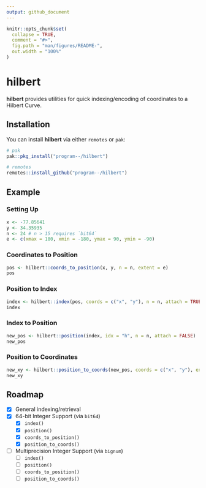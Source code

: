 ```yaml
---
output: github_document
---
```


<!-- README.md is generated from README.Rmd. Please edit that file -->

```r
knitr::opts_chunk$set(
  collapse = TRUE,
  comment = "#>",
  fig.path = "man/figures/README-",
  out.width = "100%"
)
```

# hilbert

<!-- badges: start -->
<!-- badges: end -->

**hilbert** provides utilities for quick indexing/encoding of coordinates to a Hilbert Curve.

## Installation

You can install **hilbert** via either `remotes` or `pak`:

``` r
# pak
pak::pkg_install("program--/hilbert")

# remotes
remotes::install_github("program--/hilbert")
```

## Example

### Setting Up
```r
x <- -77.85641
y <- 34.35935
n <- 24 # n > 15 requires `bit64`
e <- c(xmax = 180, xmin = -180, ymax = 90, ymin = -90)
```

### Coordinates to Position
```r
pos <- hilbert::coords_to_position(x, y, n = n, extent = e)
pos
```

### Position to Index
```r
index <- hilbert::index(pos, coords = c("x", "y"), n = n, attach = TRUE)
index
```

### Index to Position
```r
new_pos <- hilbert::position(index, idx = "h", n = n, attach = FALSE)
new_pos
```

### Position to Coordinates
```r
new_xy <- hilbert::position_to_coords(new_pos, coords = c("x", "y"), extent = e, n = n, attach = TRUE)
new_xy
```

## Roadmap

- [X] General indexing/retrieval
- [X] 64-bit Integer Support (via `bit64`)
  + [X] `index()`
  + [X] `position()`
  + [X] `coords_to_position()`
  + [X] `position_to_coords()`
- [ ] Multiprecision Integer Support (via `bignum`)
  + [ ] `index()`
  + [ ] `position()`
  + [ ] `coords_to_position()`
  + [ ] `position_to_coords()`